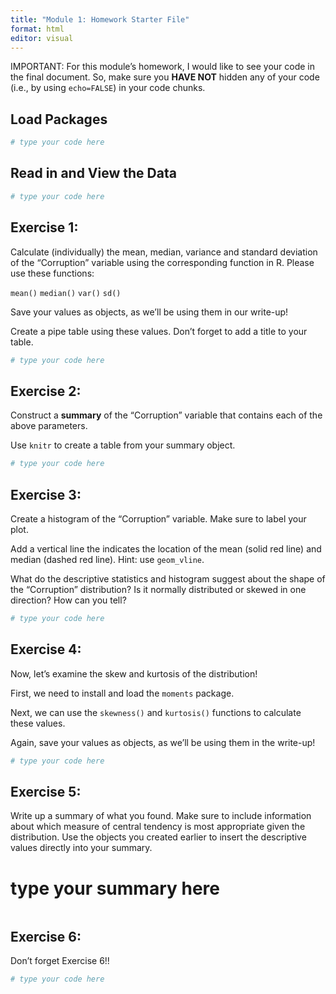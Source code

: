 ```yaml
---
title: "Module 1: Homework Starter File"
format: html
editor: visual
---
```


IMPORTANT: For this module's homework, I would like to see your code in the final document. So, make sure you **HAVE NOT** hidden any of your code (i.e., by using `echo=FALSE`) in your code chunks.

## Load Packages

```r

# type your code here


```

## Read in and View the Data

```r

# type your code here

```

## Exercise 1:

Calculate (individually) the mean, median, variance and standard deviation of the "Corruption" variable using the corresponding function in R. Please use these functions:

`mean()` `median()` `var()` `sd()`

Save your values as objects, as we'll be using them in our write-up!

Create a pipe table using these values. Don't forget to add a title to your table.

```r

# type your code here

```

## Exercise 2:

Construct a **summary** of the "Corruption" variable that contains each of the above parameters.

Use `knitr` to create a table from your summary object.

```r

# type your code here

```

## Exercise 3:

Create a histogram of the "Corruption" variable. Make sure to label your plot.

Add a vertical line the indicates the location of the mean (solid red line) and median (dashed red line). Hint: use `geom_vline`.

What do the descriptive statistics and histogram suggest about the shape of the "Corruption" distribution? Is it normally distributed or skewed in one direction? How can you tell?

```r

# type your code here

```

## Exercise 4:

Now, let's examine the skew and kurtosis of the distribution!

First, we need to install and load the `moments` package.

Next, we can use the `skewness()` and `kurtosis()` functions to calculate these values.

Again, save your values as objects, as we'll be using them in the write-up!

```r

# type your code here

```

## Exercise 5:

Write up a summary of what you found. Make sure to include information about which measure of central tendency is most appropriate given the distribution. Use the objects you created earlier to insert the descriptive values directly into your summary.

# type your summary here

```r
```

## Exercise 6:

Don't forget Exercise 6!!

```r

# type your code here

```